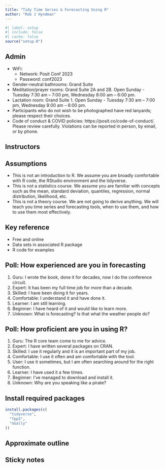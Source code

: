 ```yaml
---
title: "Tidy Time Series & Forecasting Using R"
author: "Rob J Hyndman"
---
```


```r
#| label: setup
#| include: false
#| cache: false
source("setup.R")
```

## Admin
\fontsize{13}{14}\sf

- WiFi:
  - Network: Posit Conf 2023
  - Password: conf2023
- Gender-neutral bathrooms: Grand Suite
- Meditation/prayer rooms: Grand Suite 2A and 2B. Open Sunday - Tuesday 7:30 am -- 7:00 pm, Wednesday 8:00 am -- 6:00 pm.
- Lactation room: Grand Suite 1. Open Sunday - Tuesday 7:30 am -- 7:00 pm, Wednesday 8:00 am -- 6:00 pm.
- Participants who do not wish to be photographed have red lanyards; please respect their choices.
- Code of conduct & COVID policies: https://posit.co/code-of-conduct/. Please review carefully. Violations can be reported in person, by email, or by phone.

## Instructors

\placefig{0.6}{1.5}{width=3.5cm}{Rob}
\begin{textblock}{8.2}(5.6,1.3)
\begin{alertblock}{Rob J Hyndman}
\href{https://robjhyndman.com}{\faIcon{home} robjhyndman.com}\\
\href{https://aus.social/@robjhyndman}{\faIcon{mastodon} @robjhyndman@aus.social}\\
\href{https://github.com/robjhyndman}{\faIcon{github}  @robjhyndman}\\
\href{mailto:rob.hyndman@monash.edu}{\faIcon{envelope}  rob.hyndman@monash.edu}
\end{alertblock}
\end{textblock}

\begin{textblock}{8.2}(5.6,5.4)
\begin{block}{Tutors}
\begin{itemize}\tightlist
\item Cosima Meyer
\item Davis Vaughan
\item Joscelin Rocha-Hidalgo
\end{itemize}
\end{block}
\end{textblock}

## Assumptions

  * This is not an introduction to R. We assume you are broadly comfortable with R code, the RStudio environment and the tidyverse.
  * This is not a statistics course. We assume you are familiar with concepts such as the mean, standard deviation, quantiles, regression, normal distribution, likelihood, etc.
  * This is not a theory course. We are not going to derive anything. We will teach you time series and forecasting tools, when to use them, and how to use them most effectively.

## Key reference

\large

\begin{block}{}\bf
\hangafter=1\hangindent=.3cm
 {Hyndman, R.~J. \& Athanasopoulos, G. (2021) \emph{Forecasting: principles and practice}, 3rd ed.}
\end{block}\pause
\begin{alertblock}{}\Large
\centerline{\bf OTexts.org/fpp3/}
\end{alertblock}

\pause

  * Free and online
  * Data sets in associated R package
  * R code for examples

## Poll: How experienced are you in forecasting

  1. Guru: I wrote the book, done it for decades, now I do the conference circuit.
  2. Expert: It has been my full time job for more than a decade.
  3. Skilled: I have been doing it for years.
  1. Comfortable: I understand it and have done it.
  1. Learner: I am still learning.
  1. Beginner: I have heard of it and would like to learn more.
  1. Unknown: What is forecasting? Is that what the weather people do?

## Poll: How proficient are you in using R?

\fontsize{14}{15}\sf

  1. Guru: The R core team come to me for advice.
  1. Expert: I have written several packages on CRAN.
  1. Skilled: I use it regularly and it is an important part of my job.
  1. Comfortable: I use it often and am comfortable with the tool.
  1. User: I use it sometimes, but I am often searching around for the right function.
  1. Learner: I have used it a few times.
  1. Beginner: I've managed to download and install it.
  1. Unknown: Why are you speaking like a pirate?

## Install required packages

\large

```r
install.packages(c(
  "tidyverse",
  "fpp3",
  "GGally"
))
```

\pause\vspace*{1cm}
\begin{alertblock}{Posit Cloud}
\LARGE\textbf{bit.ly/tidytscloud}
\end{alertblock}



## Approximate outline
\vspace*{-0.1cm}\centering\fontsize{12}{12}\sf
\begin{tabular}{rp{6.6cm}l}
  \bf Day & \bf Topic                   & \bf Chapter \\
  \midrule
  1       & 1. Introduction to tsibbles    & 2 \\
  1       & 2. Time series graphics        & 2 \\
  1       & 3. Transformations             & 3 \\
  1       & 4. Seasonality and trends      & 3 \\
  1       & 5. Time series features        & 4 \\
  \midrule
  2       & 6. Introduction to forecasting & 1,5 \\
  2       & 7. Exponential smoothing       & 8 \\
  2       & 8. ARIMA models                & 9 \\
  2       & 9. Dynamic regression          & 10 \\
  2      & 10. Hierarchical forecasting    & 11 \\
  \bottomrule
\end{tabular}

\vspace*{.0cm}\begin{alertblock}{}{\centerline{\Large\textbf{bit.ly/tidyts2023}}}
\end{alertblock}

## Sticky notes

\placefig{1}{2}{width=9.5cm}{sticky-notes}

\placefig{10.8}{.5}{width=4.5cm, height=200cm}{figs/hand.png}

\begin{textblock}{4}(6.7,3.9)\large
I've finished
\end{textblock}

\begin{textblock}{4}(1.65,3.9)\large
I need help
\end{textblock}

\begin{textblock}{2.5}(12.6,6.8)\large
I have a question
\end{textblock}
